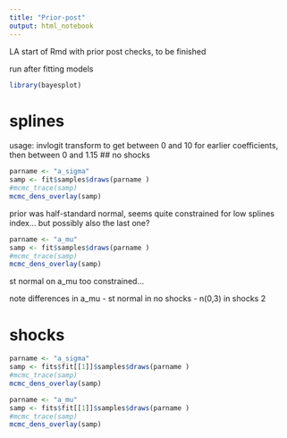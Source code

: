 ```yaml
---
title: "Prior-post"
output: html_notebook
---
```


LA start of Rmd with prior post checks, to be finished 

run after fitting models 
```r
library(bayesplot)
```

# splines 

usage: invlogit transform to get between 0 and 10 for earlier coefficients, then between 0 and 1.15 
## no shocks
```r
parname <- "a_sigma" 
samp <- fit$samples$draws(parname )
#mcmc_trace(samp)
mcmc_dens_overlay(samp)
```
prior was half-standard normal, seems quite constrained for low splines index...
but possibly also the last one? 
 
```r
parname <- "a_mu" 
samp <- fit$samples$draws(parname )
#mcmc_trace(samp)
mcmc_dens_overlay(samp)
```
st normal on a_mu too constrained...

note differences in a_mu
- st normal in no shocks
- n(0,3) in shocks 2


# shocks 
```r
parname <- "a_sigma" 
samp <- fits$fit[[1]]$samples$draws(parname )
#mcmc_trace(samp)
mcmc_dens_overlay(samp)
```



    
```r
parname <- "a_mu" 
samp <- fits$fit[[1]]$samples$draws(parname )
#mcmc_trace(samp)
mcmc_dens_overlay(samp)
```

    

